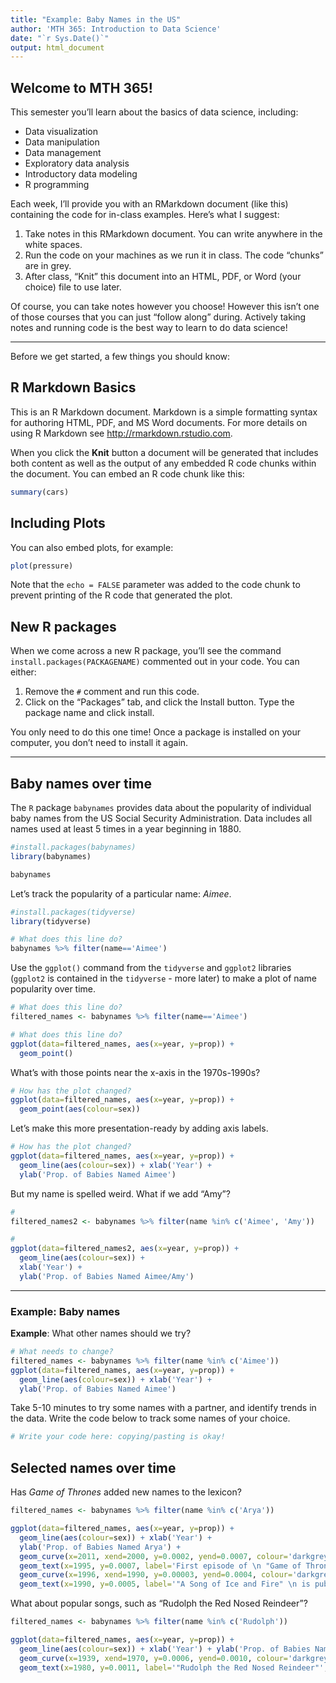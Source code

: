 ```yaml
---
title: "Example: Baby Names in the US"
author: 'MTH 365: Introduction to Data Science'
date: "`r Sys.Date()`"
output: html_document
---
```


## Welcome to MTH 365!

This semester you'll learn about the basics of data science, including: 

- Data visualization
- Data manipulation
- Data management
- Exploratory data analysis
- Introductory data modeling
- R programming

Each week, I'll provide you with an RMarkdown document (like this) containing the code for in-class examples. Here's what I suggest:

1. Take notes in this RMarkdown document. You can write anywhere in the white spaces.
2. Run the code on your machines as we run it in class. The code "chunks" are in grey.
3. After class, "Knit" this document into an HTML, PDF, or Word (your choice) file to use later.

Of course, you can take notes however you choose! However this isn't one of those courses that you can just "follow along" during. Actively taking notes and running code is the best way to learn to do data science!

----

Before we get started, a few things you should know:

## R Markdown Basics

This is an R Markdown document. Markdown is a simple formatting syntax for authoring HTML, PDF, and MS Word documents. For more details on using R Markdown see <http://rmarkdown.rstudio.com>.

When you click the **Knit** button a document will be generated that includes both content as well as the output of any embedded R code chunks within the document. You can embed an R code chunk like this:

```r
summary(cars)
```

## Including Plots

You can also embed plots, for example:

```r
plot(pressure)
```

Note that the `echo = FALSE` parameter was added to the code chunk to prevent printing of the R code that generated the plot.

## New R packages

When we come across a new R package, you'll see the command `install.packages(PACKAGENAME)` commented out in your code. You can either:

1. Remove the `#` comment and run this code. 
2. Click on the "Packages" tab, and click the Install button. Type the package name and click install.

You only need to do this one time! Once a package is installed on your computer, you don't need to install it again.

---

## Baby names over time

The `R` package `babynames` provides data about the popularity of individual baby names from the US Social Security Administration. Data includes all names used at least 5 times in a year beginning in 1880.

```r
#install.packages(babynames)
library(babynames)

babynames
```

Let's track the popularity of a particular name: _Aimee_.

```r
#install.packages(tidyverse)
library(tidyverse)

# What does this line do?
babynames %>% filter(name=='Aimee')
```

Use the `ggplot()` command from the `tidyverse` and `ggplot2` libraries (`ggplot2` is contained in the `tidyverse` - more later) to make a plot of name popularity over time.

```r
# What does this line do?
filtered_names <- babynames %>% filter(name=='Aimee')

# What does this line do?
ggplot(data=filtered_names, aes(x=year, y=prop)) +
  geom_point()
```

What's with those points near the x-axis in the 1970s-1990s?

```r
# How has the plot changed?
ggplot(data=filtered_names, aes(x=year, y=prop)) +
  geom_point(aes(colour=sex))
```

Let's make this more presentation-ready by adding axis labels.

```r
# How has the plot changed?
ggplot(data=filtered_names, aes(x=year, y=prop)) +
  geom_line(aes(colour=sex)) + xlab('Year') +
  ylab('Prop. of Babies Named Aimee')
```


But my name is spelled weird. What if we add "Amy"?

```r
# 
filtered_names2 <- babynames %>% filter(name %in% c('Aimee', 'Amy'))

# 
ggplot(data=filtered_names2, aes(x=year, y=prop)) +
  geom_line(aes(colour=sex)) +
  xlab('Year') +
  ylab('Prop. of Babies Named Aimee/Amy')
```

----

### Example: Baby names

__Example__: What other names should we try?

```r
# What needs to change?
filtered_names <- babynames %>% filter(name %in% c('Aimee'))
ggplot(data=filtered_names, aes(x=year, y=prop)) + 
  geom_line(aes(colour=sex)) + xlab('Year') +
  ylab('Prop. of Babies Named Aimee') 
```

Take 5-10 minutes to try some names with a partner, and identify trends in the data. Write the code below to track some names of your choice.

```r
# Write your code here: copying/pasting is okay!

```

## Selected names over time

Has _Game of Thrones_ added new names to the lexicon?

```r
filtered_names <- babynames %>% filter(name %in% c('Arya'))

ggplot(data=filtered_names, aes(x=year, y=prop)) + 
  geom_line(aes(colour=sex)) + xlab('Year') +
  ylab('Prop. of Babies Named Arya') +
  geom_curve(x=2011, xend=2000, y=0.0002, yend=0.0007, colour='darkgrey') +
  geom_text(x=1995, y=0.0007, label='First episode of \n "Game of Thrones"', colour='black') +
  geom_curve(x=1996, xend=1990, y=0.00003, yend=0.0004, colour='darkgrey') +
  geom_text(x=1990, y=0.0005, label='"A Song of Ice and Fire" \n is published', colour='black')
```

What about popular songs, such as "Rudolph the Red Nosed Reindeer"?

```r
filtered_names <- babynames %>% filter(name %in% c('Rudolph'))

ggplot(data=filtered_names, aes(x=year, y=prop)) +
  geom_line(aes(colour=sex)) + xlab('Year') + ylab('Prop. of Babies Named Rudolph') +
  geom_curve(x=1939, xend=1970, y=0.0006, yend=0.0010, colour='darkgrey') +
  geom_text(x=1980, y=0.0011, label='"Rudolph the Red Nosed Reindeer"', colour='black')
```


